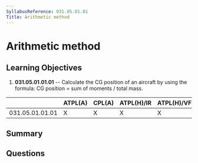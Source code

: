 ```yaml
---
SyllabusReference: 031.05.01.01
Title: Arithmetic method
---
```


# Arithmetic method

## Learning Objectives

1. **031.05.01.01.01** -- Calculate the CG position of an aircraft by using the
   formula: CG position = sum of moments / total mass.

|                 | ATPL(A) | CPL(A) | ATPL(H)/IR | ATPL(H)/VFR | CPL(H) | IR  | CBIR(A) |
| --------------- | ------- | ------ | ---------- | ----------- | ------ | --- | ------- |
| 031.05.01.01.01 | X       | X      | X          | X           | X      |     |         |

## Summary

## Questions
